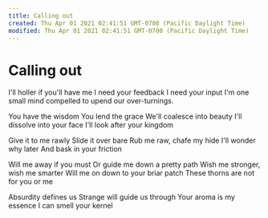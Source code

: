 ```yaml
---
title: Calling out
created: Thu Apr 01 2021 02:41:51 GMT-0700 (Pacific Daylight Time)
modified: Thu Apr 01 2021 02:41:51 GMT-0700 (Pacific Daylight Time)
---
```

# Calling out

I'll holler if you'll have me
I need your feedback
I need your input
I'm one small mind compelled 
to upend our over-turnings.

You have the wisdom
You lend the grace
We'll coalesce into beauty
I'll dissolve into your face
I'll look after your kingdom

Give it to me rawly
Slide it over bare
Rub me raw, chafe my hide
I'll wonder why later
And bask in your friction

Will me away if you must
Or guide me down a pretty path
Wish me stronger, wish me smarter
Will me on down to your briar patch
These thorns are not for you or me

Absurdity defines us
Strange will guide us through
Your aroma is my essence
I can smell your kernel
